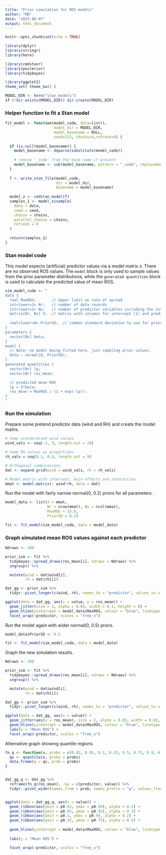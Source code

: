 ```yaml
---
title: "Prior simulation for ROS models"
author: "MB"
date: "2025-08-07"
output: html_document
---
```


```r
knitr::opts_chunk$set(echo = TRUE)

library(dplyr)
library(stringr)
library(here)

library(cmdstanr)
library(posterior)
library(tidybayes)

library(ggplot2)
theme_set( theme_bw() )

MODEL_DIR <- here("stan_models")
if (!dir.exists(MODEL_DIR)) dir.create(MODEL_DIR)

```


### Helper function to fit a Stan model

```r

fit_model <- function(model_code, data=list(), 
                      model_dir = MODEL_DIR, 
                      model_basename = NULL,
                      seed=123, chains=4,refresh=0) {
  
  if (is.null(model_basename)) {
    model_basename <- deparse(substitute(model_code))
    
    # remove '_code' from the base name if present
    model_basename <- sub(model_basename, pattern = "_code", replacement = "")
  }
  
  f <- write_stan_file(model_code, 
                       dir = model_dir, 
                       basename = model_basename)
  
  model_x <- cmdstan_model(f)
  samples_1 <- model_x$sample(
    data = data,
    seed = seed,
    chains = chains,
    parallel_chains = chains,
    refresh = 0
  )
  
  return(samples_1)
}

```



### Stan model code

This model expects (artificial) predictor values via a model matrix `X`. There are no observed ROS values. The `model` block is only used to sample values from the prior parameter distributions, while the `generated quantities` block is used to calculate the predicted value of mean ROS.

```r

sim_model_code <- "
data {
  real MaxROS;       // Upper limit on rate of spread
  int<lower=1> Nr;   // number of data records
  int<lower=1> Nv;   // number of predictor variables including the intercept
  matrix[Nr, Nv] X;  // matrix with columns for intercept (1) and predictors
  
  real<lower=0> PriorSD;  // common standard deviation to use for priors
}
parameters {
  vector[Nv] beta;
}
model {
  // Note: no model being fitted here, just sampling prior values.
  beta ~ normal(0, PriorSD);
}
generated quantities {
  vector[Nr] lp;
  vector[Nr] ros_mean;

  // predicted mean ROS
  lp = X*beta;
  ros_mean = MaxROS / (1 + exp(-lp));
}
"

```


### Run the simulation

Prepare some pretend predictor data (wind and RH) and create the model matrix.

```r

# Some standardized wind values
wind_vals <- seq(-3, 3, length.out = 10)

# Some RH values as proportions
rh_vals = seq(0.1, 0.9, length.out = 9)

# Orthogonal combinations
dat <- expand.grid(wind = wind_vals, rh = rh_vals)

# Model matrix with intercept, main effects and interaction.
mmat <- model.matrix(~ wind*rh, data = dat)

```


Run the model with fairly narrow normal(0, 0.2) priors for all parameters.

```r

model_data <- list(X = mmat, 
                   Nr = nrow(mmat), Nv = ncol(mmat), 
                   MaxROS = 15.0,
                   PriorSD = 0.2)

fit <- fit_model(sim_model_code, data = model_data)

```


### Graph simulated mean ROS values against each predictor

```r

Ndraws <- 100

prior_sim <- fit %>%
  tidybayes::spread_draws(ros_mean[i], ndraws = Ndraws) %>%
  ungroup() %>%

  mutate(wind = dat$wind[i],
         rh = dat$rh[i])

dat_gg <- prior_sim %>%
  tidyr::pivot_longer(c(wind, rh), names_to = "predictor", values_to = "value")

ggplot(data = dat_gg, aes(x = value, y = ros_mean)) +
  geom_jitter(size = 2, alpha = 0.05, width = 0.1, height = 0) +
  geom_hline(yintercept = model_data$MaxROS, colour = "blue", linetype = "dashed", linewidth = 1) +
  facet_wrap(~predictor, scales = "free_x")

```


Run the model again with wider normal(0, 0.5) priors.

```r

model_data$PriorSD <- 0.5

fit <- fit_model(sim_model_code, data = model_data)

```


Graph the new simulation results.

```r

Ndraws <- 100

prior_sim <- fit %>%
  tidybayes::spread_draws(ros_mean[i], ndraws = Ndraws) %>%
  ungroup() %>%

  mutate(wind = dat$wind[i],
         rh = dat$rh[i])

dat_gg <- prior_sim %>%
  tidyr::pivot_longer(c(wind, rh), names_to = "predictor", values_to = "value")

ggplot(data = dat_gg, aes(x = value)) +
  geom_jitter(aes(y = ros_mean), size = 2, alpha = 0.05, width = 0.02, height = 0) +
  geom_hline(yintercept = model_data$MaxROS, colour = "blue", linetype = "dashed", linewidth = 1) +
  labs(y = "Mean ROS") +
  facet_wrap(~predictor, scales = "free_x")

```


Alternative graph showing quantile regions.

```r

fn_q <- function(x, probs = c(0.01, 0.05, 0.1, 0.25, 0.5, 0.75, 0.9, 0.95, 0.99)) {
  qs <- quantile(x, probs = probs)
  data.frame(q = qs, prob = probs)
}


dat_gg_q <- dat_gg %>%
  reframe(fn_q(ros_mean), .by = c(predictor, value)) %>%
  tidyr::pivot_wider(names_from = prob, names_prefix = "p", values_from = q)


ggplot(data = dat_gg_q, aes(x = value)) +
  geom_ribbon(aes(ymin = p0.01, ymax = p0.99), alpha = 0.2) +
  geom_ribbon(aes(ymin = p0.05, ymax = p0.95), alpha = 0.2) +
  geom_ribbon(aes(ymin = p0.1, ymax = p0.9), alpha = 0.2) +
  geom_ribbon(aes(ymin = p0.25, ymax = p0.75), alpha = 0.2) +
  
  geom_hline(yintercept = model_data$MaxROS, colour = "blue", linetype = "dashed", linewidth = 1) +
  
  labs(y = "Mean ROS") +

  facet_wrap(~predictor, scales = "free_x")

```


